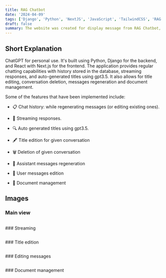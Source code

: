 ```yaml
---
title: RAG Chatbot
date: '2024-04-09'
tags: ['Django', 'Python', 'NextJS', 'JavaScript', 'TailwindCSS', 'RAG', 'VectorDB']
draft: false
summary: The website was created for display message from RAG Chatbot, manage documents.
---
```

## Short Explanation

ChatGPT for personal use. It's built using Python, Django for the backend, and React with Next.js for the frontend. The application provides regular chatting capabilities with history stored in the database, streaming responses, and auto-generated titles using gpt3.5. It also allows for title editing, conversation deletion, messages regeneration and document management.

Some of the features that have been implemented include:

- 📋 Chat history: while regenerating messages (or editing existing ones).

- 💬 Streaming responses.

- 🔍 Auto generated titles using gpt3.5.

- 🖋 Title edition for given conversation

- 🗑️ Deletion of given conversation

- 🔧 Assistant messages regeneration

- 👀 User messages edition

- 📝 Document management

## Images
### Main view
<p align="center">
  <img alt="" src="https://honghong.me/images/projects/blog/cover.png" />
</p>
### Streaming
<p align="center">
  <img alt="" src="https://honghong.me/images/projects/blog/cover.png" />
</p>
### Title edition
<p align="center">
  <img alt="" src="https://honghong.me/images/projects/blog/cover.png" />
</p>
### Editing messages
<p align="center">
  <img alt="" src="https://honghong.me/images/projects/blog/cover.png" />
</p>
### Document management
<p align="center">
  <img alt="" src="https://honghong.me/images/projects/blog/cover.png" />
</p>